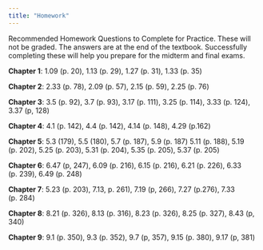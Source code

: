 ```yaml
---
title: "Homework"
---
```



Recommended Homework Questions to Complete for Practice. These will not be graded. The answers are at the end of the textbook. Successfully completing these will help you prepare for the midterm and final exams.

**Chapter 1**: 1.09 (p. 20), 1.13 (p. 29), 1.27 (p. 31), 1.33 (p. 35)

**Chapter 2**: 2.33 (p. 78), 2.09 (p. 57), 2.15 (p. 59), 2.25 (p. 76)

**Chapter 3**: 3.5 (p. 92), 3.7 (p. 93), 3.17 (p. 111), 3.25 (p. 114), 3.33 (p. 124), 3.37 (p, 128)

**Chapter 4**: 4.1 (p. 142), 4.4 (p. 142), 4.14 (p. 148), 4.29 (p.162)

**Chapter 5**: 5.3 (179), 5.5 (180), 5.7 (p. 187), 5.9 (p. 187) 5.11 (p. 188), 5.19 (p. 202), 5.25 (p. 203), 5.31 (p. 204), 5.35 (p. 205), 5.37 (p. 205)

**Chapter 6**: 6.47 (p, 247), 6.09 (p. 216), 6.15 (p. 216), 6.21 (p. 226), 6.33 (p. 239), 6.49 (p. 248)

**Chapter 7**: 5.23 (p. 203), 7.13, p. 261), 7.19 (p, 266), 7.27 (p.276), 7.33 (p. 284) 

**Chapter 8**: 8.21 (p. 326), 8.13 (p. 316), 8.23 (p. 326), 8.25 (p. 327), 8.43 (p, 340)

**Chapter 9**: 9.1 (p. 350), 9.3 (p. 352), 9.7 (p, 357), 9.15 (p. 380), 9.17 (p, 381)
